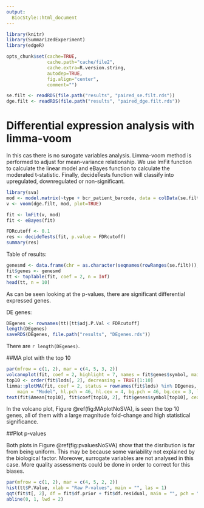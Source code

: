 ```yaml
---
output:
  BiocStyle::html_document
---
```



```r
library(knitr)
library(SummarizedExperiment)
library(edgeR)

opts_chunk$set(cache=TRUE,
               cache.path="cache/file2",
               cache.extra=R.version.string,
               autodep=TRUE,
               fig.align="center",
               comment="")

se.filt <- readRDS(file.path("results", "paired_se.filt.rds"))
dge.filt <- readRDS(file.path("results", "paired_dge.filt.rds"))
```

# Differential expression analysis with limma-voom

In this cas there is no surogate variables analysis. Limma-voom method is performed to adjust for mean-variance relationship. We use lmFit function to calculate the linear model and eBayes function to calculate the moderated t-statistic. Finally, decideTests function will classify into upregulated, downregulated or non-significant.
```r
library(sva)
mod <- model.matrix(~type + bcr_patient_barcode, data = colData(se.filt))
v <- voom(dge.filt, mod, plot=TRUE)

fit <- lmFit(v, mod)
fit <- eBayes(fit)

FDRcutoff <- 0.1
res <- decideTests(fit, p.value = FDRcutoff)
summary(res)
```

Table of results:
```r
genesmd <- data.frame(chr = as.character(seqnames(rowRanges(se.filt))), symbol = rowData(se.filt)[, 1], stringsAsFactors = FALSE)
fit$genes <- genesmd
tt <- topTable(fit, coef = 2, n = Inf)
head(tt, n = 10)
```
As can be seen looking at the p-values, there are significant differential expressed genes. 


DE genes:
```r
DEgenes <- rownames(tt)[tt$adj.P.Val < FDRcutoff]
length(DEgenes)
saveRDS(DEgenes, file.path("results", "DEgenes.rds"))
```
There are `r length(DEgenes)`. 

##MA plot with the top 10

```r
par(mfrow = c(1, 2), mar = c(4, 5, 3, 2))
volcanoplot(fit, coef = 2, highlight = 7, names = fit$genes$symbol, main = "Model")
top10 <- order(fit$lods[, 2], decreasing = TRUE)[1:10]
limma::plotMA(fit, coef = 2, status = rownames(fit$lods) %in% DEgenes, legend = FALSE, 
    main = "Model", hl.pch = 46, hl.cex = 4, bg.pch = 46, bg.cex = 3, las = 1)
text(fit$Amean[top10], fit$coef[top10, 2], fit$genes$symbol[top10], cex = 0.5, pos = 4)
```
In the volcano plot, Figure \@ref(fig:MAplotNoSVA), is seen the top 10 genes, all of them with a large magnitude fold-change and high statistical significance. 

##Plot p-values

Both plots in Figure \@ref(fig:pvaluesNoSVA) show that the disribution is far from being uniform. This may be because some variability not explained by the biological factor. Moreover, surrogate variables are not analysed in this case. More quality assessments could be done in order to correct for this biases.

```r
par(mfrow = c(1, 2), mar = c(4, 5, 2, 2))
hist(tt$P.Value, xlab = "Raw P-values", main = "", las = 1)
qqt(fit$t[, 2], df = fit$df.prior + fit$df.residual, main = "", pch = ".", cex = 3)
abline(0, 1, lwd = 2)
```


